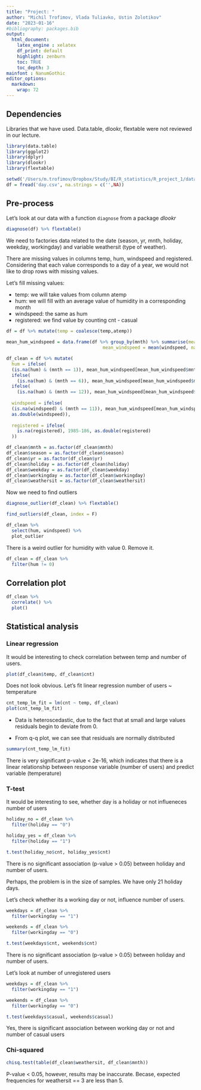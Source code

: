 ```yaml
---
title: "Project: "
author: "Michil Trofimov, Vlada Tuliavko, Ustin Zolotikov"
date: "2023-01-16"
#bibliography: packages.bib
output: 
  html_document:
    latex_engine : xelatex
    df_print: default
    highlight: zenburn
    toc: TRUE
    toc_depth: 3
mainfont : NanumGothic    
editor_options: 
  markdown: 
    wrap: 72
---
```


## Dependencies

Libraries that we have used. Data.table, dlookr, flextable were not reviewed in our lecture.

```r
library(data.table)
library(ggplot2)
library(dplyr)
library(dlookr)
library(flextable)
```

```r
setwd('/Users/m.trofimov/Dropbox/Study/BI/R_statistics/R_project_1/data')
df = fread('day.csv', na.strings = c('',NA))
```

## Pre-process

Let's look at our data with a function `diagnose` from a package
*dlookr*

```r
diagnose(df) %>% flextable()
```

We need to factories data related to the date (season, yr, mnth, holiday, weekday, workingday) and variable weathersit (type of weather).

There are missing values in columns temp, hum, windspeed and registered.
Considering that each value corresponds to a day of a year, we would not
like to drop rows with missing values.

Let's fill missing values:

-   temp: we will take values from column atemp
-   hum: we will fill with an average value of humidity in a
    corresponding month
-   windspeed: the same as hum
-   registered: we find value by counting cnt - casual

```r
df = df %>% mutate(temp = coalesce(temp,atemp))
                   
mean_hum_windspeed = data.frame(df %>% group_by(mnth) %>% summarise(mean_hum = mean(hum, na.rm = T),
                                    mean_windspeed = mean(windspeed, na.rm = T)))

df_clean = df %>% mutate(
  hum = ifelse(
  (is.na(hum) & (mnth == 1)), mean_hum_windspeed[mean_hum_windspeed$mnth == 1,]$mean_hum, 
  ifelse(
    (is.na(hum) & (mnth == 6)), mean_hum_windspeed[mean_hum_windspeed$mnth == 6,]$mean_hum,
  ifelse(
    (is.na(hum) & (mnth == 12)), mean_hum_windspeed[mean_hum_windspeed$mnth == 12,]$mean_hum, as.double(hum)))),
  
  windspeed = ifelse(
  (is.na(windspeed) & (mnth == 11)), mean_hum_windspeed[mean_hum_windspeed$mnth == 11,]$mean_windspeed, 
  as.double(windspeed)),
  
  registered = ifelse(
    is.na(registered), 1985-186, as.double(registered)
  ))

```

```r
df_clean$mnth = as.factor(df_clean$mnth)
df_clean$season = as.factor(df_clean$season)
df_clean$yr = as.factor(df_clean$yr)
df_clean$holiday = as.factor(df_clean$holiday)
df_clean$weekday = as.factor(df_clean$weekday)
df_clean$workingday = as.factor(df_clean$workingday)
df_clean$weathersit = as.factor(df_clean$weathersit)
```

Now we need to find outliers


```r
diagnose_outlier(df_clean) %>% flextable()
```

```r
find_outliers(df_clean, index = F)
```
```r
df_clean %>%
  select(hum, windspeed) %>%
  plot_outlier
```

There is a weird outlier for humidity with value 0. Remove it.

```r
df_clean = df_clean %>%
  filter(hum != 0)
```



## Correlation plot

```r
df_clean %>%
  correlate() %>%
  plot()
```
## Statistical analysis

### Linear regression

It would be interesting to check correlation between temp and number of users.

```r
plot(df_clean$temp, df_clean$cnt)
```

Does not look obvious. Let's fit linear regression number of users ~ temperature

```r
cnt_temp_lm_fit = lm(cnt ~ temp, df_clean)
plot(cnt_temp_lm_fit)
```

- Data is heteroscedastic, due to the fact that at small and large values residuals begin to deviate from 0.

- From q-q plot, we can see that residuals are normally distributed


```r
summary(cnt_temp_lm_fit)
```
There is very significant p-value < 2e-16, which indicates that there is a linear relationship between response variable (number of users) and predict variable (temperature)

### T-test

It would be interesting to see, whether day is a holiday or not influeneces number of users

```r
holiday_no = df_clean %>%
  filter(holiday == "0")

holiday_yes = df_clean %>%
  filter(holiday == "1")

t.test(holiday_no$cnt, holiday_yes$cnt)
```

There is no significant association (p-value > 0.05) between holiday and number of users.

Perhaps, the problem is in the size of samples. We have only 21 holiday days.

Let's check whether its a working day or not, influence number of users.

```r
weekdays = df_clean %>%
  filter(workingday == "1")

weekends = df_clean %>%
  filter(workingday == "0")

t.test(weekdays$cnt, weekends$cnt)
```

There is no significant association (p-value > 0.05) between holiday and number of users.

Let's look at number of unregistered users

```r
weekdays = df_clean %>%
  filter(workingday == "1")

weekends = df_clean %>%
  filter(workingday == "0")

t.test(weekdays$casual, weekends$casual)
```

Yes, there is significant association between working day or not and number of casual users

### Chi-squared

```r
chisq.test(table(df_clean$weathersit, df_clean$mnth))
```

P-value < 0.05, however, results may be inaccurate. Becase, expected frequencies for weathersit == 3 are less than 5.